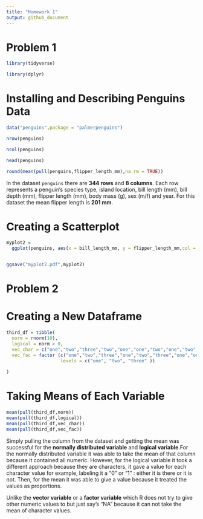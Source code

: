```yaml
---
title: "Homework 1"
output: github_document
---
```


# Problem 1 

```r
library(tidyverse)

library(dplyr)
```

# Installing and Describing Penguins Data 

```r
data("penguins",package = "palmerpenguins")

```

```r
nrow(penguins)

ncol(penguins)

head(penguins)

round(mean(pull(penguins,flipper_length_mm),na.rm = TRUE))
```
In the dataset `penguins` there are **344 rows** and **8 columns**. Each row represents a penguin's  species type, island location, bill length (mm), bill depth (mm), flipper length (mm), body mass (g), sex (m/f) and year. For this dataset the mean flipper length is **201 mm**. 

# Creating a Scatterplot 

```r

myplot2 = 
  ggplot(penguins, aes(x = bill_length_mm, y = flipper_length_mm,col = species)) + geom_point() 


ggsave("myplot2.pdf",myplot2)
```

# Problem 2 

# Creating a New Dataframe

```r
third_df = tibble(
  norm = rnorm(10),
  logical = norm > 0, 
  vec_char = c("one","two","three","two","one","one","two","one","two","three"),
  vec_fac = factor (c("one","two","three","one","two","three","one","one","two","three"),
                    levels = c("one", "two", "three" ))
  
)
```

# Taking Means of Each Variable 

```r
mean(pull(third_df,norm))
mean(pull(third_df,logical))
mean(pull(third_df,vec_char))
mean(pull(third_df,vec_fac))
```

Simply pulling the column from the dataset and getting the mean was successful for the **normally distributed variable** and **logical variable**.For the  normally distributed variable it was able to take the mean of that column because it contained all numeric. However, for the logical variable it took a different approach because they are characters, it gave a value for each character value for example, labeling it a "0" or "1" : either it is there or it is not. Then, for the mean it was able to give a value because it treated the values as proportions. 

Unlike the **vector variable** or a **factor variable** which R does not try to give other numeric values to but just say's "NA" because it can not take the mean of character values.
